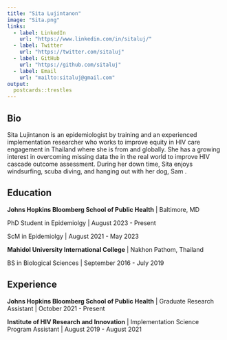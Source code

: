 ```yaml
---
title: "Sita Lujintanon"
image: "Sita.png"
links:
  - label: LinkedIn
    url: "https://www.linkedin.com/in/sitaluj/"
  - label: Twitter
    url: "https://twitter.com/sitaluj"
  - label: GitHub
    url: "https://github.com/sitaluj"
  - label: Email
    url: "mailto:sitaluj@gmail.com"
output:
  postcards::trestles
---
```

 
## Bio

Sita Lujintanon is an epidemiologist by training and an experienced implementation researcher who works to improve equity in HIV care engagement in Thailand where she is from and globally. She has a growing interest in overcoming missing data the in the real world to improve HIV cascade outcome assessment. During her down time, Sita enjoys windsurfing, scuba diving, and hanging out with her dog, Sam .

## Education

**Johns Hopkins Bloomberg School of Public Health** | Baltimore, MD

PhD Student in Epidemiolgy | August 2023 - Present

ScM in Epidemiolgy | August 2021 - May 2023

**Mahidol University International College** | Nakhon Pathom, Thailand

BS in Biological Sciences | September 2016 - July 2019

## Experience

**Johns Hopkins Bloomberg School of Public Health** | Graduate Research Assistant | October 2021 - Present

**Institute of HIV Research and Innovation** | Implementation Science Program Assistant | August 2019 - August 2021
